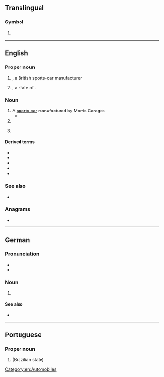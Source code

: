{{also|mg|Mg|.mg|m.g.}}
==Translingual==

===Symbol===
{{mul-symbol}}

# {{ISO 3166|1|2|Madagascar}}
#: {{syn|mul|MDG|qq1={{w|ISO 3166-1 alpha-3|alpha-3}}}}

----

==English==
{{wikipedia|lang=en}}

===Proper noun===
{{en-proper noun}}

# {{initialism of|en|{{w|lang=en|Morris Garages}}|nodot=1}}, a British sports-car manufacturer.
# {{initialism of|en|Minas Gerais|nodot=1}}, a state of {{l|en|Brazil}}.

===Noun===
{{en-noun}}

# A [[sports car]] manufactured by Morris Garages
#* {{quote-book|en|year=2002|author=[[w:Zadie Smith|Zadie Smith]]|title=[[w:The Autograph Man|The Autograph Man]] |publisher=Penguin Books (2003)|page=332|passage=Joseph [...] walked directly to the driverʼs side of a perfectly beautiful red '''MG'''.}}
# {{abbreviation of|en|machine gun}}
# {{lb|en|disease}} {{initialism of|en|myasthenia gravis}}

====Derived terms====
{{der-top|machine gun}}
* {{l|en|LMG|gloss={{l|en|light machine gun}}}}
* {{l|en|MMG|gloss={{l|en|medium machine gun}}}}
* {{l|en|HMG|gloss={{l|en|heavy machine gun}}}}
* {{l|en|SMG|gloss={{l|en|submachine gun}}}}
* {{l|en|GPMG|gloss={{l|en|general purpose machine gun}}}}
{{der-bottom}}

===See also===
* {{pedia|lang=en|MG (car)}}

===Anagrams===
* {{anagrams|en|a=gm|GM|gm}}

[[Category:en:Automobiles]]

----

==German==

===Pronunciation===
* {{IPA|de|/ɛmˈɡeː/}}
* {{audio|de|De-MG.ogg|Audio}}

===Noun===
{{de-noun|n,(s),(s)}}

# {{initialism of|de|Maschinengewehr||machine gun}}

====See also====
* {{l|de|MP|g=f}}

----

==Portuguese==

===Proper noun===
{{head|pt|proper noun}}

# {{lb|pt|Brazil}} {{initialism of|pt|[[Minas Gerais]]|nodot=1}} (Brazilian state)